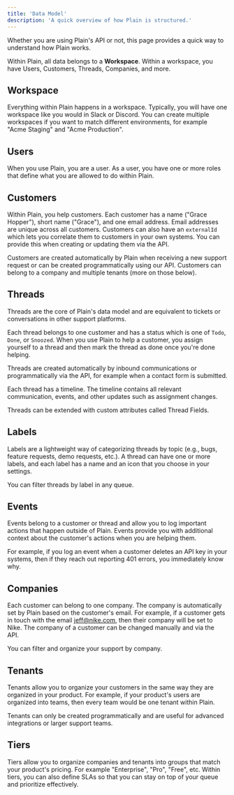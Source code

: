 ```yaml
---
title: 'Data Model'
description: 'A quick overview of how Plain is structured.'
---
```


Whether you are using Plain's API or not, this page provides a quick way to understand how Plain works.

Within Plain, all data belongs to a **Workspace**. Within a workspace, you have Users, Customers, Threads, Companies, and more.

## Workspace

Everything within Plain happens in a workspace. Typically, you will have one workspace like you would in Slack or Discord. You can create multiple workspaces if you want to match different environments, for example "Acme Staging" and "Acme Production".

## Users

When you use Plain, you are a user. As a user, you have one or more roles that define what you are allowed to do within Plain.

## Customers

Within Plain, you help customers. Each customer has a name ("Grace Hopper"), short name ("Grace"), and one email address. Email addresses are unique across all customers. Customers can also have an `externalId` which lets you correlate them to customers in your own systems. You can provide this when creating or updating them via the API.

Customers are created automatically by Plain when receiving a new support request or can be created programmatically using our API. Customers can belong to a company and multiple tenants (more on those below).

## Threads

Threads are the core of Plain's data model and are equivalent to tickets or conversations in other support platforms.

Each thread belongs to one customer and has a status which is one of `Todo`, `Done`, or `Snoozed`. When you use Plain to help a customer, you assign yourself to a thread and then mark the thread as done once you're done helping.

Threads are created automatically by inbound communications or programmatically via the API, for example when a contact form is submitted.

Each thread has a timeline. The timeline contains all relevant communication, events, and other updates such as assignment changes.

Threads can be extended with custom attributes called Thread Fields.

## Labels

Labels are a lightweight way of categorizing threads by topic (e.g., bugs, feature requests, demo requests, etc.). A thread can have one or more labels, and each label has a name and an icon that you choose in your settings.

You can filter threads by label in any queue.

## Events

Events belong to a customer or thread and allow you to log important actions that happen outside of Plain. Events provide you with additional context about the customer's actions when you are helping them.

For example, if you log an event when a customer deletes an API key in your systems, then if they reach out reporting 401 errors, you immediately know why.

## Companies

Each customer can belong to one company. The company is automatically set by Plain based on the customer's email. For example, if a customer gets in touch with the email jeff@nike.com, then their company will be set to Nike. The company of a customer can be changed manually and via the API.

You can filter and organize your support by company.

## Tenants

Tenants allow you to organize your customers in the same way they are organized in your product. For example, if your product's users are organized into teams, then every team would be one tenant within Plain.

Tenants can only be created programmatically and are useful for advanced integrations or larger support teams.

## Tiers

Tiers allow you to organize companies and tenants into groups that match your product's pricing. For example "Enterprise", "Pro", "Free", etc. Within tiers, you can also define SLAs so that you can stay on top of your queue and prioritize effectively.